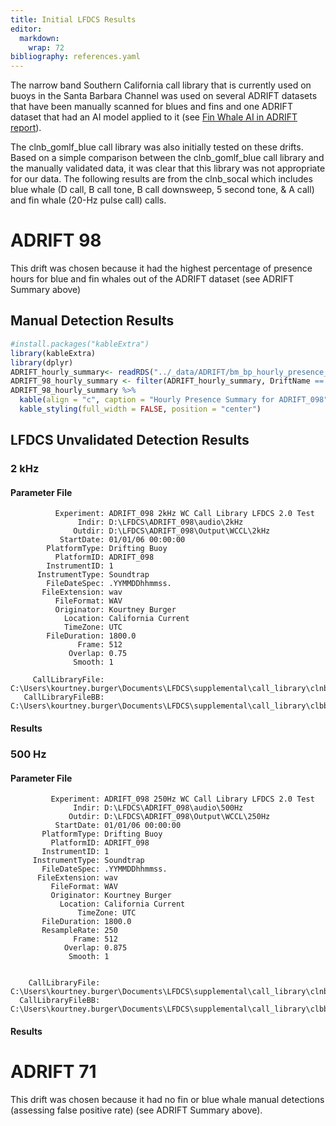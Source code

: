 ```yaml
---
title: Initial LFDCS Results
editor: 
  markdown: 
    wrap: 72
bibliography: references.yaml
---
```


The narrow band Southern California call library that is currently used
on buoys in the Santa Barbara Channel was used on several ADRIFT
datasets that have been manually scanned for blues and fins and one
ADRIFT dataset that had an AI model applied to it (see [Fin Whale AI in
ADRIFT report](https://sael-swfsc.github.io/Adrift/content/finAI.html)).

The clnb_gomlf_blue call library was also initially tested on these
drifts. Based on a simple comparison between the clnb_gomlf_blue call
library and the manually validated data, it was clear that this library
was not appropriate for our data. The following results are from the
clnb_socal which includes blue whale (D call, B call tone, B call
downsweep, 5 second tone, & A call) and fin whale (20-Hz pulse call)
calls.

# ADRIFT 98

This drift was chosen because it had the highest percentage of presence
hours for blue and fin whales out of the ADRIFT dataset (see ADRIFT
Summary above)

## Manual Detection Results

```r
#install.packages("kableExtra")
library(kableExtra)
library(dplyr)
ADRIFT_hourly_summary<- readRDS("../_data/ADRIFT/bm_bp_hourly_presence_summary.rds")
ADRIFT_98_hourly_summary <- filter(ADRIFT_hourly_summary, DriftName == "ADRIFT_098")
ADRIFT_98_hourly_summary %>%
  kable(align = "c", caption = "Hourly Presence Summary for ADRIFT_098") %>%
  kable_styling(full_width = FALSE, position = "center")
```

## LFDCS Unvalidated Detection Results

### 2 kHz

#### Parameter File

```         
          Experiment: ADRIFT_098 2kHz WC Call Library LFDCS 2.0 Test
               Indir: D:\LFDCS\ADRIFT_098\audio\2kHz        
              Outdir: D:\LFDCS\ADRIFT_098\Output\WCCL\2kHz
           StartDate: 01/01/06 00:00:00
        PlatformType: Drifting Buoy
          PlatformID: ADRIFT_098
        InstrumentID: 1
      InstrumentType: Soundtrap
        FileDateSpec: .YYMMDDhhmmss.
       FileExtension: wav
          FileFormat: WAV
          Originator: Kourtney Burger
            Location: California Current
            TimeZone: UTC
        FileDuration: 1800.0
               Frame: 512
             Overlap: 0.75
              Smooth: 1

     CallLibraryFile: C:\Users\kourtney.burger\Documents\LFDCS\supplemental\call_library\clnb_socal\call_library.nc
   CallLibraryFileBB: C:\Users\kourtney.burger\Documents\LFDCS\supplemental\call_library\clbb_gom\call_library_broadband_gom.nc
```

#### Results

### 500 Hz

#### Parameter File

```         
         Experiment: ADRIFT_098 250Hz WC Call Library LFDCS 2.0 Test
              Indir: D:\LFDCS\ADRIFT_098\audio\500Hz        
             Outdir: D:\LFDCS\ADRIFT_098\Output\WCCL\250Hz
          StartDate: 01/01/06 00:00:00
       PlatformType: Drifting Buoy
         PlatformID: ADRIFT_098
       InstrumentID: 1
     InstrumentType: Soundtrap
       FileDateSpec: .YYMMDDhhmmss.
      FileExtension: wav
         FileFormat: WAV
         Originator: Kourtney Burger
           Location: California Current
               TimeZone: UTC
       FileDuration: 1800.0
       ResampleRate: 250
              Frame: 512
            Overlap: 0.875
             Smooth: 1


    CallLibraryFile: C:\Users\kourtney.burger\Documents\LFDCS\supplemental\call_library\clnb_socal\call_library.nc
  CallLibraryFileBB: C:\Users\kourtney.burger\Documents\LFDCS\supplemental\call_library\clbb_gom\call_library_broadband_gom.nc
```

#### Results

# ADRIFT 71

This drift was chosen because it had no fin or blue whale manual
detections (assessing false positive rate) (see ADRIFT Summary above).
